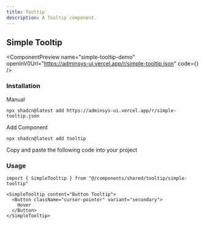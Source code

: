 ```yaml
---
title: Tooltip
description: A Tooltip component.
---
```


## Simple Tooltip

<ComponentPreview
  name="simple-tooltip-demo"
  openInV0Url="https://adminsys-ui.vercel.app/r/simple-tooltip.json"
  code={<ComponentSource name="simple-tooltip" />}
/>

### Installation

<Tabs className="gap-0" defaultValue="cli">

<TabsList>
  <TabsTriggerShadcnCLI />
  <TabsTrigger className="cursor-pointer" value="manual">Manual</TabsTrigger>
</TabsList>

<TabsContent value="cli" className="[&>figure]:mb-0">

```package-install
npx shadcn@latest add https://adminsys-ui.vercel.app/r/simple-tooltip.json
```

</TabsContent>

<TabsContent value="manual">

<Steps>

<Step>Add Component</Step>

```package-install
npx shadcn@latest add tooltip
```

<Step>Copy and paste the following code into your project</Step>

<ComponentSource
  name="simple-tooltip"
/>

</Steps>

</TabsContent>

</Tabs>

### Usage

```tsx
import { SimpleTooltip } from "@/components/shared/tooltip/simple-tooltip"
```

```tsx
<SimpleTooltip content="Button Tooltip">
  <Button className="cursor-pointer" variant="secondary">
    Hover
  </Button>
</SimpleTooltip>
```
